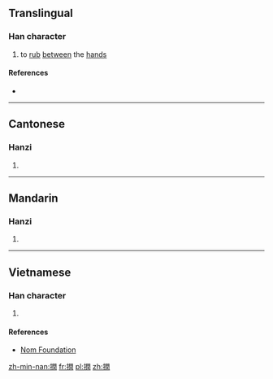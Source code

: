 ==Translingual==

===Han character===
{{Han char|rn=64|rad=手|as=12|sn=15|four=57020|canj=QANG|ids=⿰扌閏}}

# to [[rub]] [[between]] the [[hand]]s

====References====
* {{Han ref|kx=0453.270|dkj=12683|dj=0803.100|hdz=31963.080|uh=648B|ud=25739|bh=E5B5|bd=58805}}

----

==Cantonese==

===Hanzi===
{{yue-hanzi|jyut=[[jeon6]], [[no4]]|y=yeun6, no4}}

# {{defn|lang=yue|sort=手12}}

----

==Mandarin==

===Hanzi===
{{cmn-hanzi|pin=[[ruán]] ([[ruan2]])|wg=juan<sup>2</sup>}}

# {{defn|lang=cmn|sort=手12}}

----

==Vietnamese==

===Han character===
{{vi-readings|rs=手12| hanviet = nhún}}

# {{defn|lang=vi|sort=手12}}

====References====
*[http://nomfoundation.org/common/nom_details.php?codepoint=648b Nom Foundation]

[[zh-min-nan:撋]]
[[fr:撋]]
[[pl:撋]]
[[zh:撋]]